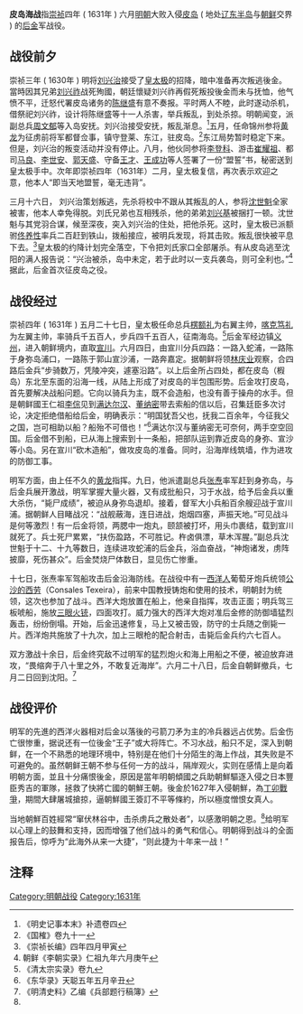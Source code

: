 {{Infobox Military Conflict
|partof=[[明|明]][[後金|清]]战争
|conflict=皮岛海战
|caption=
|date=1631年五月二十七日至六月廿八日
|place=今中國[[辽东半岛|辽东半岛]]与[[朝鲜半島|朝鲜半島]]交界一帶之海域和島嶼及[[鴨綠江|鴨綠江]]口
|casus=
|territory=
|result=後金慘敗，明朝勝利
|combatant1=[[明朝|明朝]]<br>[[李氏朝鮮|朝鮮]]（暗中助明）
|combatant2=[[後金|後金]]
|commander1=登萊總兵[[黄龙_(明朝)|黄龙]]<br>副总兵[[张焘(明朝)|张焘]]<br>副总兵[[沈世魁|沈世魁]]<br>葡萄牙炮兵统领[[公沙的西劳|公沙的西劳]]等
|commander2=後金可汗[[皇太極|皇太極]]<br>[[楞额礼|楞额礼]]<br>[[喀克笃礼|喀克笃礼]]<br>等
|strength1=不詳
|strength2=不詳
|casualties1=死傷不詳
|casualties2=死傷不詳
|notes=
}}
{{Campaignbox Battle of Qing(Manchu) and Ming}}
'''皮岛海战'''指[[崇祯|崇祯]]四年 ( 1631年 ) 六月[[明朝|明朝]]大败入侵[[皮岛|皮岛]] ( 地处[[辽东半岛|辽东半岛]]与[[朝鲜|朝鲜]]交界 ) 的[[后金|后金]]军战役。

==战役前夕==
崇祯三年 ( 1630年 ) 明将[[刘兴治|刘兴治]]接受了[[皇太极|皇太极]]的招降，暗中准备再次叛逃後金。當時因其兄弟[[刘兴祚|刘兴祚]]战死殉國，朝廷懷疑刘兴祚再假死叛投後金而未与抚恤，他气愤不平，迁怒代署皮岛诸务的[[陈继盛|陈继盛]]有意不奏报。平时两人不睦，此时遂动杀机，借祭祀刘兴祚，设计将陈继盛等十一人杀害，举兵叛乱，到处杀掠。明朝闻变，派副总兵[[周文郁|周文郁]]等入岛安抚。刘兴治接受安抚，叛乱渐息。<ref>《明史记事本末》补遗卷四</ref>五月，任命锦州参将[[黄龙_(明朝)|黄龙]]为征虏前将军都督佥事，镇守登莱、东江，驻皮岛。<ref>《国榷》卷九十一</ref>东江局势暂时稳定下来。但是，刘兴治的叛变活动并没有停止。八月，他伙同参将[[李登科|李登科]]、游击[[崔耀祖|崔耀祖]]、都司[[马良|马良]]、[[李世安|李世安]]、[[郭天盛|郭天盛]]、守备[[王才|王才]]、[[王成功|王成功]]等人签署了一份“盟誓”书，秘密送到皇太极手中。次年即崇祯四年（1631年）二月，皇太极复信，再次表示欢迎之意，他本人“即当天地盟誓，毫无违背”。

三月十六日， 刘兴治策划叛逃，先杀将校中不跟从其叛乱的人，参将[[沈世魁|沈世魁]]全家被害，他本人幸免得脱。刘氏兄弟也互相残杀，他的弟弟[[刘兴基|刘兴基]]被捆打一顿。沈世魁与其党羽合谋，候至深夜，突入刘兴治的住处，把他杀死。这时，皇太极已派额驸[[佟养性|佟养性]]率兵二百赶到铁山，拨船接应，被明兵发现，将其击败。叛乱很快被平息下去。<ref>《崇祯长编》四年四月甲寅</ref>皇太极的约降计划完全落空，下令把刘氏家口全部屠杀。有从皮岛逃至沈阳的满人报告说：“兴治被杀，岛中未定，若于此时以一支兵袭岛，则可全利也。”<ref name="#1">朝鲜《李朝实录》仁祖九年六月庚午</ref>据此，后金首次征皮岛之役。

==战役经过==
崇祯四年 ( 1631年 ) 五月二十七日，皇太极任命总兵[[楞额礼|楞额礼]]为右翼主帅，[[喀克笃礼|喀克笃礼]]为左翼主帅，率骑兵千五百人，步兵四千五百人，征南海岛。<ref>《清太宗实录》卷九</ref>后金军经边镇[[义州|义州]]，进入朝鲜境内，直取[[宣川|宣川]]。六月四日，由宣川分兵四路：一路入蛇浦，一路陈于身弥岛浦口，一路陈于郭山宣沙浦，一路奔嘉定。据朝鲜将领[[林庆业|林庆业]]观察，合四路后金兵“步骑数万，凭陵冲突，遽塞沿路”。以上后金所占四处，都在皮岛（椵岛）东北至东面的沿海一线，从陆上形成了对皮岛的半包围形势。后金攻打皮岛，首先要解决战船问题。它向以骑兵为主，既不会造船，也没有善于操舟的水手。但是朝鲜國王仁祖[[李倧|李倧]]见到[[满达尔汉|满达尔汉]]、[[董纳密|董纳密]]带去索船的信以后，召集廷臣多次讨论，决定拒绝借船给后金，明确表示：“明国犹吾父也，抚我二百余年，今征我父之国，岂可相助以船？船殆不可借也！”<ref>《东华录》天聪五年五月辛丑</ref>满达尔汉与董纳密无可奈何，两手空空回国。后金借不到船，已从海上搜索到十一条船，把部队运到靠近皮岛的身弥、宣沙等小岛。另在宣川“砍木造船”，做攻皮岛的准备。同时，沿海岸线筑墙，作为进攻的防御工事。

明军方面，由上任不久的[[黄龙_(明朝)|黄龙]]指挥。九日，他派遣副总兵[[张焘(明朝)|张焘]]率军赶到身弥岛，与后金兵展开激战，明军掌握大量火器，又有成批船只，习于水战，给予后金兵以重大杀伤，“毙尸成绩”，被迫从身弥岛退却。接着，督军大小兵船百余艘迎战于宣川浦。据朝鲜人目睹战况：“战舰蔽海，连日进战，炮烟四塞，声振天地。”可见战斗是何等激烈！有一后金将领，两腮中一炮丸，颐颔被打坏，用头巾裹结，载到宣川就死了。兵士死尸累累，“扶伤盈路，不可胜记。杵卤俱漂，草木浑腥。”副总兵沈世魁于十二、十九等数日，连续进攻蛇浦的后金兵，浴血奋战，“神炮诸发，虏阵披靡，死伤甚众”。后金焚烧尸体数日，显见伤亡惨重。 
 
十七日，张焘率军驾船攻击后金沿海防线。在战役中有一[[西洋人|西洋人]]葡萄牙炮兵统领[[公沙的西劳|公沙的西劳]]（Consales  Texeira），前来中国教授铸炮和使用的技术，明朝封为统领，这次也参加了战斗。西洋大炮放置在船上，他亲自指挥，攻击正面；明兵驾三板唬船，施放[[三眼火铳|三眼火铳]]，四面攻打。威力强大的西洋大炮对准后金修的防御墙猛烈轰击，纷纷倒塌。开始，后金迅速修复，马上又被击毁，防守的士兵随之倒毙一片。西洋炮共施放了十九次，加上三眼枪的配合射击，击毙后金兵约六七百人。

双方激战十余日，后金终究敌不过明军的猛烈炮火和海上用船之不便，被迫放弃进攻，“畏缩奔于八十里之外，不敢复近海岸”。六月二十八日，后金自朝鲜撤兵，七月二日回到沈阳。<ref>《明清史料》乙编《兵部题行稿簿》</ref>

==战役评价==
明军的先進的西洋火器相对后金以落後的弓箭刀矛为主的冷兵器远占优势。后金伤亡很惨重，据说还有一位後金“王子”或大将阵亡。不习水战，船只不足，深入到朝鲜，在一个不熟悉的地理环境中，特别是在他们十分陌生的海上作战，其失败是不可避免的。虽然朝鲜王朝不参与任何一方的战斗，隔岸观火，实则在感情上是向着明朝方面，並且十分痛恨後金，原因是當年明朝傾國之兵助朝鮮驅逐入侵之日本豐臣秀吉的軍隊，拯救了快將亡國的朝鮮王朝。後金於1627年入侵朝鮮，為[[丁卯戰爭|丁卯戰爭]]，期間大肆屠城搶掠，逼朝鮮國王簽訂不平等條約，所以極度憎恨女真人。

当地朝鮮百姓經常“窜伏林谷中，击杀虏兵之散处者”，以感激明朝之恩。<ref name="#1"/>给明军以心理上的鼓舞和支持，因而增强了他们战斗的勇气和信心。明朝得到战斗的全面报告后，惊呼为“此海外从来一大捷”，“则此捷为十年来一战！”

==注释==
<div class="references-small">
<references/>

[[Category:明朝战役|Category:明朝战役]]
[[Category:1631年|Category:1631年]]